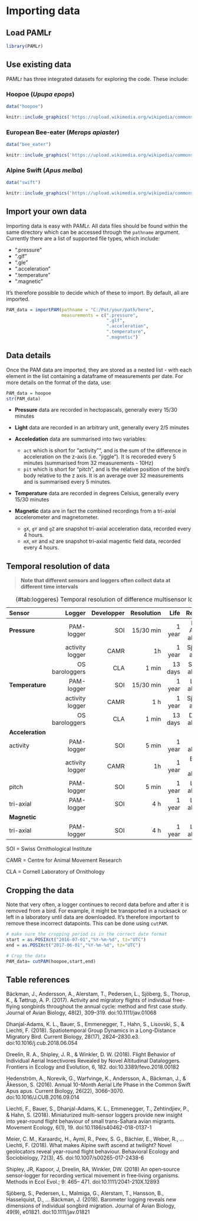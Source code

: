 # Importing data {#import}

## Load PAMLr

```r
library(PAMLr)
```

## Use existing data

PAMLr has three integrated datasets for exploring the code. These include:

### Hoopoe (_Upupa epops_) 

```r
data("hoopoe")
```

```r
knitr::include_graphics('https://upload.wikimedia.org/wikipedia/commons/2/2f/Common_Hoopoe_%28Upupa_epops%29_Photograph_by_Shantanu_Kuveskar.jpg')

```

### European Bee-eater (_Merops apiaster_)

```r
data("bee_eater")
```

```r
knitr::include_graphics('https://upload.wikimedia.org/wikipedia/commons/6/61/Gu%C3%AApier_d%27Europe_Merops_apiaster_-_European_Bee-eater_%28parc_national_de_l%27Ichkeul%29_02.jpg')

```


### Alpine Swift (_Apus melba_)

```r
data("swift")
```

```r
knitr::include_graphics('https://upload.wikimedia.org/wikipedia/commons/c/c1/Alpine_Swift-2719.jpg')

```


## Import your own data

Importing data is easy with PAMLr. All data files should be found within the same directory which can be accessed through the `pathname` argument. Currently there are a list of supported file types, which include:

* ".pressure"
* ".glf"
* ".gle"
* ".acceleration"
* ".temperature"
* ".magnetic"

It's therefore possible to decide which of these to import. By default, all are imported.

```r
PAM_data = importPAM(pathname = "C:/Put/your/path/here",
                     measurements = c(".pressure", 
                                      ".glf",
                                      ".acceleration", 
                                      ".temperature", 
                                      ".magnetic")`
```

## Data details

Once the PAM data are imported, they are stored as a nested list - with each element in the list containing a dataframe of measurements per date. For more details on the format of the data, use:

```r
PAM_data = hoopoe
str(PAM_data)
```

* __Pressure__ data are recorded in hectopascals, generally every 15/30 minutes

* __Light__ data are recorded in an arbitrary unit, generally every 2/5 minutes

* __Acceledation__ data are summarised  into two variables: 
  + `act` which is short for "activity"", and is the sum of the difference in acceleration on the z-axis (i.e. "jiggle"). It is recoreded every 5 minutes (summarised from 32 measurements - 10Hz)
  + `pit` which is short for "pitch", and is the relative position of the bird's body relative to the z axis. It is an average over 32 measurements and is summarised every 5 minutes.

* __Temperature__ data are recorded in degrees Celsius, generally every 15/30 minutes

* __Magnetic__ data are in fact the combined recordings from a tri-axial accelerometer and magnetometer.
  + `gX`, `gY` and `gZ` are snapshot tri-axial acceleration data, recorded every 4 hours.
  + `mX`, `mY` and `mZ` are snapshot tri-axial magentic field data, recorded every 4 hours.

## Temporal resolution of data

>__Note that different sensors and loggers often collect data at different time intervals__


Table: (\#tab:loggeres) Temporal resolution of difference multisensor loggers

Sensor                       Logger       Developper      Resolution       Life                     Reference
----------------   ----------------    -------------    ------------ ----------  ----------------------------
**Pressure**             PAM-logger              SOI       15/30 min     1 year   Dhanjal-Adams et al. (2018)
                    activity logger             CAMR              1h     1 year          Sjöberg et al.(2018)
                     OS barologgers              CLA           1 min    13 days         Shipley et al. (2017)
**Temperature**          PAM-logger              SOI       15/30 min     1 year         Liechti et al. (2018)
                    activity logger             CAMR             1 h     1 year          Sjöberg et al.(2018)
                     OS barologgers              CLA           1 min    13 days         Dreelin et al. (2018)
**Acceleration**
  activity               PAM-logger              SOI           5 min     1 year           Meier et al. (2018)
                    activity logger             CAMR              1h     1 year         Bäckman et al. (2017)
  pitch                  PAM-logger              SOI           5 min     1 year         Liechti et al. (2018)
  tri-axial              PAM-logger              SOI             4 h     1 year         Liechti et al. (2018)
**Magnetic**    
  tri-axial              PAM-logger              SOI             4 h     1 year         Liechti et al. (2018)



SOI = Swiss Ornithological Institute

CAMR = Centre for Animal Movement Research

CLA = Cornell Laboratory of Ornithology




## Cropping the data

Note that very often, a logger continues to record data before and after it is removed from a bird. For example, it might be transported in a rucksack or left in a laboratory until data are downloaded. It's therefore important to remove these incorrect datapoints. This can be done using `cutPAM`.
```r

# make sure the cropping period is in the correct date format
start = as.POSIXct("2016-07-01","%Y-%m-%d", tz="UTC")
end = as.POSIXct("2017-06-01","%Y-%m-%d", tz="UTC")

# Crop the data
PAM_data= cutPAM(hoopoe,start,end)
```



## Table references

Bäckman, J., Andersson, A., Alerstam, T., Pedersen, L., Sjöberg, S., Thorup, K., & Tøttrup, A. P. (2017). Activity and migratory flights of individual free-flying songbirds throughout the annual cycle: method and first case study. Journal of Avian Biology, 48(2), 309–319. doi:10.1111/jav.01068

Dhanjal-Adams, K. L., Bauer, S., Emmenegger, T., Hahn, S., Lisovski, S., & Liechti, F. (2018). Spatiotemporal Group Dynamics in a Long-Distance Migratory Bird. Current Biology, 28(17), 2824–2830.e3. doi:10.1016/j.cub.2018.06.054

Dreelin, R. A., Shipley, J. R., & Winkler, D. W. (2018). Flight Behavior of Individual Aerial Insectivores Revealed by Novel Altitudinal Dataloggers. Frontiers in Ecology and Evolution, 6, 182. doi:10.3389/fevo.2018.00182

Hedenström, A., Norevik, G., Warfvinge, K., Andersson, A., Bäckman, J., & Åkesson, S. (2016). Annual 10-Month Aerial Life Phase in the Common Swift Apus apus. Current Biology, 26(22), 3066–3070. doi:10.1016/J.CUB.2016.09.014

Liechti, F., Bauer, S., Dhanjal-Adams, K. L., Emmenegger, T., Zehtindjiev, P., & Hahn, S. (2018). Miniaturized multi-sensor loggers provide new insight into year-round flight behaviour of small trans-Sahara avian migrants. Movement Ecology, 6(1), 19. doi:10.1186/s40462-018-0137-1

Meier, C. M., Karaardıç, H., Aymí, R., Peev, S. G., Bächler, E., Weber, R., … Liechti, F. (2018). What makes Alpine swift ascend at twilight? Novel geolocators reveal year-round flight behaviour. Behavioral Ecology and Sociobiology, 72(3), 45. doi:10.1007/s00265-017-2438-6

Shipley, JR, Kapoor, J, Dreelin, RA, Winkler, DW. (2018) An open‐source sensor‐logger for recording vertical movement in free‐living organisms. Methods in  Ecol Evol.; 9: 465– 471. doi:10.1111/2041-210X.12893

Sjöberg, S., Pedersen, L., Malmiga, G., Alerstam, T., Hansson, B., Hasselquist, D., … Bäckman, J. (2018). Barometer logging reveals new dimensions of individual songbird migration. Journal of Avian Biology, 49(9), e01821. doi:10.1111/jav.01821
